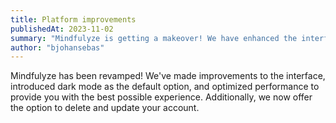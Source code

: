 ```yaml
---
title: Platform improvements
publishedAt: 2023-11-02
summary: "Mindfulyze is getting a makeover! We have enhanced the interface."
author: "bjohansebas"
---
```


Mindfulyze has been revamped! We've made improvements to the interface, introduced dark mode as the default option, and optimized performance to provide you with the best possible experience. Additionally, we now offer the option to delete and update your account.
